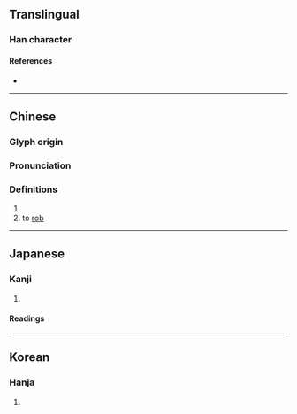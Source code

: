 {{character info}}
==Translingual==

===Han character===
{{Han char|rn=18|rad=刀|as=08|sn=10|four=42600|canj=KRLN|ids=⿰奇刂}}
====References====
* {{Han ref|kx=0141.270|dkj=02054|dj=0321.060|hdz=10343.180|uh=525E|ud=21086|bh=D0E9|bd=53481}}

----

==Chinese==
{{zh-forms}}

===Glyph origin===
{{Han etym}}

===Pronunciation===
{{zh-pron
|m=jī
|m-s=
|c=gei1,gei2
|c-t=
|g=
|h=pfs=
|j=
|md=
|mn=
|mn-t=
|w=
|x=
|mc=y
|oc=y
|cat=n
}}

===Definitions===
{{zh-hanzi}}

# {{zh-used in|剞劂}}
# to [[rob]]

----

==Japanese==

===Kanji===
{{ja-kanji|grade=|rs=刀08}}

# {{rfdef|ja|sort=刀08}}

====Readings====
{{ja-readings
|goon=き
|kanon=き
|kun=きざ-む
}}

----

==Korean==

===Hanja===
{{ko-hanja|hangeul=기|rv=gi|mr=ki}}

# {{rfdef|ko|sort=刀08}}